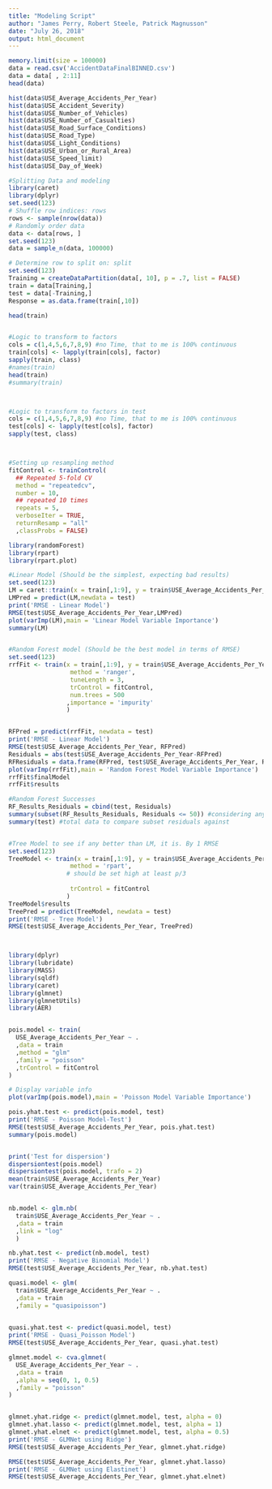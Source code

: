 ---
title: "Modeling Script"
author: "James Perry, Robert Steele, Patrick Magnusson"
date: "July 26, 2018"
output: html_document
---

```{r setup, include=FALSE}

memory.limit(size = 100000)
data = read.csv('AccidentDataFinalBINNED.csv')
data = data[ , 2:11]
head(data)

hist(data$USE_Average_Accidents_Per_Year)
hist(data$USE_Accident_Severity)
hist(data$USE_Number_of_Vehicles)
hist(data$USE_Number_of_Casualties)
hist(data$USE_Road_Surface_Conditions)
hist(data$USE_Road_Type)
hist(data$USE_Light_Conditions)
hist(data$USE_Urban_or_Rural_Area)
hist(data$USE_Speed_limit)
hist(data$USE_Day_of_Week)

```



```{r Training_Set}
#Splitting Data and modeling
library(caret)
library(dplyr)
set.seed(123)
# Shuffle row indices: rows
rows <- sample(nrow(data))
# Randomly order data
data <- data[rows, ]
set.seed(123)
data = sample_n(data, 100000)

# Determine row to split on: split
set.seed(123)
Training = createDataPartition(data[, 10], p = .7, list = FALSE)
train = data[Training,]
test = data[-Training,]
Response = as.data.frame(train[,10])

head(train)


#Logic to transform to factors
cols = c(1,4,5,6,7,8,9) #no Time, that to me is 100% continuous 
train[cols] <- lapply(train[cols], factor)
sapply(train, class)
#names(train)
head(train)
#summary(train)



#Logic to transform to factors in test
cols = c(1,4,5,6,7,8,9) #no Time, that to me is 100% continuous 
test[cols] <- lapply(test[cols], factor)
sapply(test, class)



#Setting up resampling method
fitControl <- trainControl(
  ## Repeated 5-fold CV 
  method = "repeatedcv",
  number = 10,
  ## repeated 10 times
  repeats = 5,
  verboseIter = TRUE,
  returnResamp = "all"
  ,classProbs = FALSE)

```

```{r James}
library(randomForest)
library(rpart)
library(rpart.plot)

#Linear Model (Should be the simplest, expecting bad results)
set.seed(123)
LM = caret::train(x = train[,1:9], y = train$USE_Average_Accidents_Per_Year,  method = 'lm',trControl = fitControl)
LMPred = predict(LM,newdata = test)
print('RMSE - Linear Model')
RMSE(test$USE_Average_Accidents_Per_Year,LMPred)
plot(varImp(LM),main = 'Linear Model Variable Importance')
summary(LM)


#Random Forest model (Should be the best model in terms of RMSE)
set.seed(123)
rrfFit <- train(x = train[,1:9], y = train$USE_Average_Accidents_Per_Year,
                 method = 'ranger',
                 tuneLength = 3, 
                 trControl = fitControl,
                 num.trees = 500
                ,importance = 'impurity'
                )


RFPred = predict(rrfFit, newdata = test)
print('RMSE - Linear Model')
RMSE(test$USE_Average_Accidents_Per_Year, RFPred)
Residuals = abs(test$USE_Average_Accidents_Per_Year-RFPred)
RFResiduals = data.frame(RFPred, test$USE_Average_Accidents_Per_Year, Residuals )
plot(varImp(rrfFit),main = 'Random Forest Model Variable Importance')
rrfFit$finalModel
rrfFit$results

#Random Forest Successes
RF_Results_Residuals = cbind(test, Residuals)
summary(subset(RF_Results_Residuals, Residuals <= 50)) #considering anythign <=50 accidents to be decent
summary(test) #total data to compare subset residuals against


#Tree Model to see if any better than LM, it is. By 1 RMSE
set.seed(123)
TreeModel <- train(x = train[,1:9], y = train$USE_Average_Accidents_Per_Year,
                 method = 'rpart',
                # should be set high at least p/3
                  
                 trControl = fitControl
                )
TreeModel$results
TreePred = predict(TreeModel, newdata = test)
print('RMSE - Tree Model')
RMSE(test$USE_Average_Accidents_Per_Year, TreePred)




```

```{r Robert}
library(dplyr)
library(lubridate)
library(MASS)
library(sqldf)
library(caret)
library(glmnet)
library(glmnetUtils)
library(AER)


pois.model <- train(
  USE_Average_Accidents_Per_Year ~ .
  ,data = train
  ,method = "glm"
  ,family = "poisson"
  ,trControl = fitControl
)

# Display variable info
plot(varImp(pois.model),main = 'Poisson Model Variable Importance')

pois.yhat.test <- predict(pois.model, test)
print('RMSE - Poisson Model-Test')
RMSE(test$USE_Average_Accidents_Per_Year, pois.yhat.test)
summary(pois.model)


print('Test for dispersion')
dispersiontest(pois.model)
dispersiontest(pois.model, trafo = 2)
mean(train$USE_Average_Accidents_Per_Year)
var(train$USE_Average_Accidents_Per_Year)


nb.model <- glm.nb(
  train$USE_Average_Accidents_Per_Year ~ .
  ,data = train
  ,link = "log"
  )

nb.yhat.test <- predict(nb.model, test)
print('RMSE - Negative Binomial Model')
RMSE(test$USE_Average_Accidents_Per_Year, nb.yhat.test)

quasi.model <- glm(
  train$USE_Average_Accidents_Per_Year ~ .
  ,data = train
  ,family = "quasipoisson")

  
quasi.yhat.test <- predict(quasi.model, test)
print('RMSE - Quasi_Poisson Model')
RMSE(test$USE_Average_Accidents_Per_Year, quasi.yhat.test)

glmnet.model <- cva.glmnet(
  USE_Average_Accidents_Per_Year ~ .
  ,data = train
  ,alpha = seq(0, 1, 0.5)
  ,family = "poisson"
)


glmnet.yhat.ridge <- predict(glmnet.model, test, alpha = 0)
glmnet.yhat.lasso <- predict(glmnet.model, test, alpha = 1)
glmnet.yhat.elnet <- predict(glmnet.model, test, alpha = 0.5)
print('RMSE - GLMNet using Ridge')
RMSE(test$USE_Average_Accidents_Per_Year, glmnet.yhat.ridge)

RMSE(test$USE_Average_Accidents_Per_Year, glmnet.yhat.lasso)
print('RMSE - GLMNet using Elastinet')
RMSE(test$USE_Average_Accidents_Per_Year, glmnet.yhat.elnet)


```
